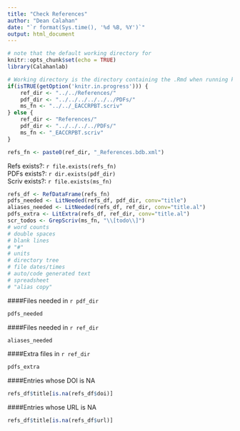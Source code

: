 ```yaml
---
title: "Check References"
author: "Dean Calahan"
date: "`r format(Sys.time(), '%d %B, %Y')`"
output: html_document
---
```

```r
# note that the default working directory for 
knitr::opts_chunk$set(echo = TRUE)
library(Calahanlab)

# Working directory is the directory containing the .Rmd when running knitr
if(isTRUE(getOption('knitr.in.progress'))) {
    ref_dir <- "../../References/"
    pdf_dir <- "../../../../../../PDFs/"
    ms_fn <- "../../_EACCRPBT.scriv"
} else {
    ref_dir <- "References/"
    pdf_dir <- "../../../../PDFs/"
    ms_fn <- "_EACCRPBT.scriv"
}

refs_fn <- paste0(ref_dir, "_References.bdb.xml")
```
Refs exists?: `r file.exists(refs_fn)`  
PDFs exists?: `r dir.exists(pdf_dir)`  
Scriv exists?: `r file.exists(ms_fn)`
```r
refs_df <- RefDataFrame(refs_fn)
pdfs_needed <- LitNeeded(refs_df, pdf_dir, conv="title")
aliases_needed <- LitNeeded(refs_df, ref_dir, conv="title.al")
pdfs_extra <- LitExtra(refs_df, ref_dir, conv="title.al")
scr_todos <- GrepScriv(ms_fn, "\\[todo\\]")
# word counts
# double spaces
# blank lines
# "#"
# units
# directory tree
# file dates/times
# auto/code generated text
# spreadsheet
# "alias copy"
```
####Files needed in `r pdf_dir`   
```r
pdfs_needed
```
####Files needed in `r ref_dir`   
```r
aliases_needed
```
####Extra files in `r ref_dir`   
```r
pdfs_extra
```
####Entries whose DOI is NA
```r
refs_df$title[is.na(refs_df$doi)]
```
####Entries whose URL is NA
```r
refs_df$title[is.na(refs_df$url)]
```